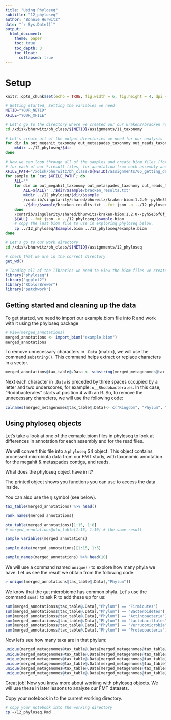 ```yaml
---
title: "Using Phyloseq"
subtitle: "12_phyloseq"
author: "Bonnie Hurwitz"
date: "`r Sys.Date()`"
output: 
  html_document:
    theme: paper
    toc: true
    toc_depth: 3
    toc_float: 
      collapsed: true
---
```


# Setup

```r
knitr::opts_chunk$set(echo = TRUE, fig.width = 6, fig.height = 4, dpi = 120)
```

```bash
# Getting started, Setting the variables we need
NETID="YOUR_NETID"
XFILE="YOUR_XFILE"
```

```bash
# Let's go to the directory where we created our our kraken2/bracken results file
cd /xdisk/bhurwitz/bh_class/${NETID}/assignments/11_taxonomy
```

```bash
# Let's create all of the output directories we need for our analysis
for dir in out_megahit_taxonomy out_metaspades_taxonomy out_reads_taxonomy; do
    mkdir ../12_phyloseq/$dir
done
```

```bash
# Now we can loop through all of the samples and create biom files (for each sample, each data type, and combined across data types)
# for each of our *.result files, for annotation from each assembly and the reads
XFILE_PATH="/xdisk/bhurwitz/bh_class/${NETID}/assignments/05_getting_data/${XFILE}"
for sample in `cat $XFILE_PATH`; do
    ALL=""
    for dir in out_megahit_taxonomy out_metaspades_taxonomy out_reads_taxonomy; do
        ALL=${ALL}" ./$dir/$sample/bracken_results.txt"
        mkdir ../12_phyloseq/$dir/$sample
        /contrib/singularity/shared/bhurwitz/kraken-biom:1.2.0--pyh5e36f6f_0.sif kraken-biom \
        ./$dir/$sample/bracken_results.txt --fmt json -o ../12_phyloseq/$dir/$sample/bracken_results.biom
    done
    /contrib/singularity/shared/bhurwitz/kraken-biom:1.2.0--pyh5e36f6f_0.sif kraken-biom \
    ${ALL} --fmt json -o ../12_phyloseq/$sample.biom
    # copy the last biom file to use in exploring phyloseq below.
    cp ../12_phyloseq/$sample.biom ../12_phyloseq/example.biom
done
```

```bash
# Let's go to our work directory
cd /xdisk/bhurwitz/bh_class/${NETID}/assignments/12_phyloseq
```

```r
# check that we are in the correct directory
get_wd()
```

```r
# loading all of the libraries we need to view the biom files we created
library("phyloseq")
library("ggplot2")
library("RColorBrewer")
library("patchwork")
```

## Getting started and cleaning up the data

To get started, we need to import our example.biom file into R and work with it using the phyloseq package 

```r
# View(merged_annotations)
merged_annotations <- import_biom("example.biom")
merged_annotations
```

To remove unnecessary characters in `.Data` (matrix), we will use the command `substring()`. 
This command helps extract or replace characters in a vector. 

```r
merged_annotations@tax_table@.Data <- substring(merged_metagenomes@tax_table@.Data, 4)
```

Next each character in `.Data` is preceded by three spaces occupied by a letter and two underscores, 
for example: `o__Rhodobacterales`. In this case, "Rodobacterales" starts at position 4 with an R. 
So, to remove the unnecessary characters, we will use the following code:

```r
colnames(merged_metagenomes@tax_table@.Data)<- c("Kingdom", "Phylum", "Class", "Order", "Family", "Genus", "Species")
```

## Using phyloseq objects

Let's take a look at one of the exmaple.biom files in phyloseq to look at differences in annotation for 
each assembly and for the read files.

We will convert this file into a `phyloseq` S4 object. This object contains processed microbiota data from our FMT study,
with taxonomic annotation for the megahit & metaspades contigs, and reads.

What does the phyloseq object have in it?

The printed object shows you functions you can use to access the data inside.

You can also use the `@` symbol (see below).

```r
tax_table(merged_annotations) %>% head()
```

```r
rank_names(merged_annotations)
```

```r
otu_table(merged_annotations)[1:15, 1:8] 
# merged_annotations@otu_table[1:15, 1:10] # the same result
```

```r
sample_variables(merged_annotations)
```

```r
sample_data(merged_annotations)[1:15, 1:5]
```

```r
sample_names(merged_annotations) %>% head(10) 
```

We will use a command named `unique()` to explore how many phyla we have. Let us see the result
we obtain from the following code:

```r
> unique(merged_annotations@tax_table@.Data[,"Phylum"])
```

We know that the gut microbiome has common phyla. Let´s use the command `sum()` to ask R to add these up for us:

```r
sum(merged_annotationss@tax_table@.Data[,"Phylum"] == "Firmicutes")
sum(merged_annotationss@tax_table@.Data[,"Phylum"] == "Bacteroidetes")
sum(merged_annotationss@tax_table@.Data[,"Phylum"] == "Actinobacteria")
sum(merged_annotationss@tax_table@.Data[,"Phylum"] == "Lactobacillales")
sum(merged_annotationss@tax_table@.Data[,"Phylum"] == "Verrucomicrobia")
sum(merged_annotationss@tax_table@.Data[,"Phylum"] == "Proteobacteria")
```

Now let's see how many taxa are in that phylum:

```r
unique(merged_metagenomes@tax_table@.Data[merged_metagenomes@tax_table@.Data[,"Phylum"] == "Firmicutes", "Class"])
unique(merged_metagenomes@tax_table@.Data[merged_metagenomes@tax_table@.Data[,"Phylum"] == "Bacteroidetes", "Class"])
unique(merged_metagenomes@tax_table@.Data[merged_metagenomes@tax_table@.Data[,"Phylum"] == "Actinobacteria", "Class"])
unique(merged_metagenomes@tax_table@.Data[merged_metagenomes@tax_table@.Data[,"Phylum"] == "Lactobacillales", "Class"])
unique(merged_metagenomes@tax_table@.Data[merged_metagenomes@tax_table@.Data[,"Phylum"] == "Verrucomicrobia", "Class"])
unique(merged_metagenomes@tax_table@.Data[merged_metagenomes@tax_table@.Data[,"Phylum"] == "Proteobacteria", "Class"])
```

Great job! Now you know more about working with phyloseq objects. We will use these in later lessons to
analyze our FMT datasets.

Copy your notebook in to the current working directory.

```bash
# copy your notebook into the working directory
cp ~/12_phyloseq.Rmd .
```
